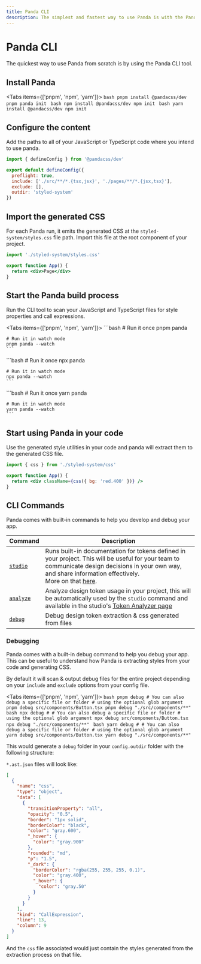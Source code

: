 ```yaml
---
title: Panda CLI
description: The simplest and fastest way to use Panda is with the Panda CLI tool.
---
```


# Panda CLI

The quickest way to use Panda from scratch is by using the Panda CLI tool.

## Install Panda

<Tabs items={['pnpm', 'npm', 'yarn']}>
  <Tab>
    ```bash
    pnpm install @pandacss/dev
    pnpm panda init
    ```
  </Tab>
  <Tab>
    ```bash
    npm install @pandacss/dev
    npm init
    ```
  </Tab>
  <Tab>
    ```bash
    yarn install @pandacss/dev
    npm init
    ```
  </Tab>
</Tabs>

## Configure the content

Add the paths to all of your JavaScript or TypeScript code where you intend to use panda.

```js {5}
import { defineConfig } from '@pandacss/dev'

export default defineConfig({
  preflight: true,
  include: ['./src/**/*.{tsx,jsx}', './pages/**/*.{jsx,tsx}'],
  exclude: [],
  outdir: 'styled-system'
})
```

## Import the generated CSS

For each Panda run, it emits the generated CSS at the `styled-system/styles.css` file path. Import this file at the root component of your project.

```jsx {1}
import './styled-system/styles.css'

export function App() {
  return <div>Page</div>
}
```

## Start the Panda build process

Run the CLI tool to scan your JavaScript and TypeScript files for style properties and call expressions.

<Tabs items={['pnpm', 'npm', 'yarn']}>
  <Tab>
    ```bash
    # Run it once
    pnpm panda

    # Run it in watch mode
    pnpm panda --watch
    ```
  </Tab>
  <Tab>
    ```bash
    # Run it once
    npx panda

    # Run it in watch mode
    npx panda --watch
    ```
  </Tab>
  <Tab>
    ```bash
    # Run it once
    yarn panda

    # Run it in watch mode
    yarn panda --watch
    ```
  </Tab>
</Tabs>

## Start using Panda in your code

Use the generated style utilities in your code and panda will extract them to the generated CSS file.

```jsx
import { css } from './styled-system/css'

export function App() {
  return <div className={css({ bg: 'red.400' })} />
}
```

## CLI Commands

Panda comes with built-in commands to help you develop and debug your app.

| Command                                            | Description                                                                                                                                                                                                                                                   |
| -------------------------------------------------- | ------------------------------------------------------------------------------------------------------------------------------------------------------------------------------------------------------------------------------------------------------------- |
| [`studio`](/docs/references/cli.mdx#panda-studio)   | Runs built-in documentation for tokens defined in your project. This will be useful for your team to communicate design decisions in your own way, and share information effectively. <br /> More on that [here](/docs/tokens/02-visualization.mdx). |
| [`analyze`](/docs/references/cli.mdx#panda-analyze) | Analyze design token usage in your project, this will be automatically used by the `studio` command and available in the studio's [Token Analyzer page](/docs/tokens/02-visualization.mdx#token-analyzer)                                                     |
| [`debug`](/docs/references/cli.mdx#panda-debug)     | Debug design token extraction & css generated from files                                                                                                                                                                                                      |

### Debugging

Panda comes with a built-in debug command to help you debug your app. This can be useful to understand how Panda is
extracting styles from your code and generating CSS.

By default it will scan & output debug files for the entire project depending on your `include` and `exclude` options
from your config file.


<Tabs items={['pnpm', 'npm', 'yarn']}>
  <Tab>
    ```bash
    pnpm debug
    # You can also debug a specific file or folder
    # using the optional glob argument
    pnpm debug src/components/Button.tsx
    pnpm debug "./src/components/**"
    ```
  </Tab>
  <Tab>
    ```bash
    npx debug
    # # You can also debug a specific file or folder
    # using the optional glob argument
    npx debug src/components/Button.tsx
    npx debug "./src/components/**"
    ```
  </Tab>
  <Tab>
    ```bash
    yarn debug
    # # You can also debug a specific file or folder
    # using the optional glob argument
    yarn debug src/components/Button.tsx
    yarn debug "./src/components/**"
    ```
  </Tab>
</Tabs>

This would generate a `debug` folder in your `config.outdir` folder with the following structure:

<FileTree>
  <FileTree.Folder name="styled-system" defaultOpen>
    <FileTree.Folder name="debug" defaultOpen>
      <FileTree.File name="src__components__Button.ast.json" />
      <FileTree.File name="src__components__Button.css" />
    </FileTree.Folder>
  </FileTree.Folder>
</FileTree>

`*.ast.json` files will look like:

```json
[
  {
    "name": "css",
    "type": "object",
    "data": [
      {
        "transitionProperty": "all",
        "opacity": "0.5",
        "border": "1px solid",
        "borderColor": "black",
        "color": "gray.600",
        "_hover": {
          "color": "gray.900"
        },
        "rounded": "md",
        "p": "1.5",
        "_dark": {
          "borderColor": "rgba(255, 255, 255, 0.1)",
          "color": "gray.400",
          "_hover": {
            "color": "gray.50"
          }
        }
      }
    ],
    "kind": "CallExpression",
    "line": 13,
    "column": 9
  }
]
```

And the `css` file associated would just contain the styles generated from the extraction process on that file.
